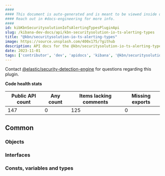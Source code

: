 ```yaml
---
####
#### This document is auto-generated and is meant to be viewed inside our experimental, new docs system.
#### Reach out in #docs-engineering for more info.
####
id: kibKbnSecuritysolutionIoTsAlertingTypesPluginApi
slug: /kibana-dev-docs/api/kbn-securitysolution-io-ts-alerting-types
title: "@kbn/securitysolution-io-ts-alerting-types"
image: https://source.unsplash.com/400x175/?github
description: API docs for the @kbn/securitysolution-io-ts-alerting-types plugin
date: 2023-11-01
tags: ['contributor', 'dev', 'apidocs', 'kibana', '@kbn/securitysolution-io-ts-alerting-types']
---
```




Contact [@elastic/security-detection-engine](https://github.com/orgs/elastic/teams/security-detection-engine) for questions regarding this plugin.

**Code health stats**

| Public API count  | Any count | Items lacking comments | Missing exports |
|-------------------|-----------|------------------------|-----------------|
| 147 | 0 | 125 | 0 |

## Common

### Objects
<DocDefinitionList data={kbnSecuritysolutionIoTsAlertingTypesObj.common.objects}/>

### Interfaces
<DocDefinitionList data={kbnSecuritysolutionIoTsAlertingTypesObj.common.interfaces}/>

### Consts, variables and types
<DocDefinitionList data={kbnSecuritysolutionIoTsAlertingTypesObj.common.misc}/>

